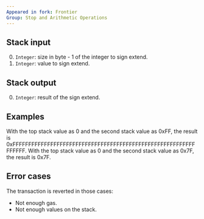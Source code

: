 ```yaml
---
Appeared in fork: Frontier
Group: Stop and Arithmetic Operations
---
```


## Stack input

0. `Integer`: size in byte - 1 of the integer to sign extend.
1. `Integer`: value to sign extend.

## Stack output

0. `Integer`: result of the sign extend.

## Examples

With the top stack value as 0 and the second stack value as 0xFF, the result is 0xFFFFFFFFFFFFFFFFFFFFFFFFFFFFFFFFFFFFFFFFFFFFFFFFFFFFFFFFFFFFFFFF.
With the top stack value as 0 and the second stack value as 0x7F, the result is 0x7F.

## Error cases

The transaction is reverted in those cases:
- Not enough gas.
- Not enough values on the stack.

